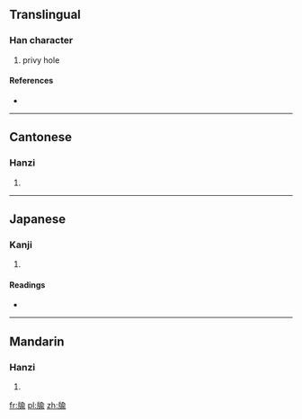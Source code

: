 ==Translingual==

===Han character===
{{Han char|rn=91|rad=片|as=09|sn=13|four=2822<sub>1</sub>|canj=中中人一弓 (LLOMN), 中弓人一弓 (LNOMN)}}

# privy hole

====References====
* {{Han ref|kx=0693.450|dkj=19868|dj=1107.100|hdz=32018.060|uh=724F|ud=29263|bh=DEA4|bd=56996}}

----

==Cantonese==

===Hanzi===
{{yue-hanzi|jyut=|y=yu4}}

# {{defn|lang=yue|sort=片09}}

----

==Japanese==

===Kanji===
{{ja-kanji|grade=|rs=片09}}

# {{defn|lang=ja|sort=片09}}

====Readings====
* {{ja-readings|on=[[ちゅ]] (chu), [[じゅ]] (ju), [[ゆ]] (yu), [[しゅ]] (shu)|kun=}}

----

==Mandarin==

===Hanzi===
{{cmn-hanzi|pin=[[tóu]] ([[tou2]]), [[yú]] ([[yu2]]), [[zhù]] ([[zhu4]])|wg=t'ou<sup>2</sup>, yü<sup>2</sup>, chu<sup>4</sup>}}

# {{defn|lang=cmn|sort=片09}}

[[fr:牏]]
[[pl:牏]]
[[zh:牏]]